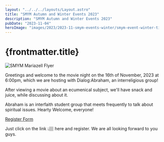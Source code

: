```yaml
---
layout: "../../../layouts/Layout.astro"
title: "SMYM Autumn and Winter Events 2023"
description: "SMYM Autumn and Winter Events 2023"
pubDate: "2023-11-04"
heroImage: "images/2023/2023-11-smym-events-winter/smym-event-winter-title.jpg"
---
```

# {frontmatter.title}
<section>
<img src={`${import.meta.env.PUBLIC_ASSETS}images/2023/2023-11-smym-events-winter/smym-event-winter.jpg`} alt="SMYM Mariazell Flyer" />

Greetings and welcome to the movie night on the 16th of November, 2023 at 6:00pm, which we are hosting with Dialog:Abraham, an interreligious group! 

After viewing a movie about an ecumenical subject, we'll have snack and juice, while discussing about it. 

Abraham is an interfaith student group that meets frequently to talk about spiritual issues. Hearty Welcome, everyone!

[Register Form](https://forms.gle/eFykPGnGhzhFQBi56)

Just click on the link 👆🏽 here and register. We are all looking forward to you guys.
</section>

